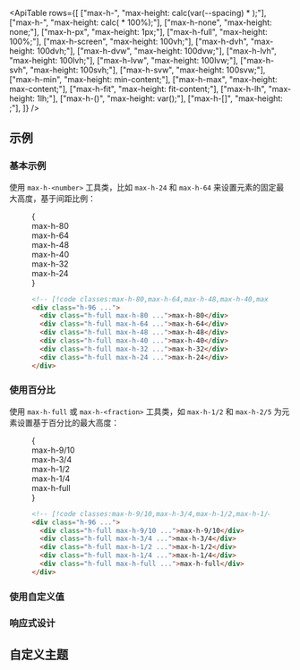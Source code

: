 

<ApiTable
  rows={[
    ["max-h-<number>", "max-height: calc(var(--spacing) * <number>);"],
    ["max-h-<fraction>", "max-height: calc(<fraction> * 100%);"],
    ["max-h-none", "max-height: none;"],
    ["max-h-px", "max-height: 1px;"],
    ["max-h-full", "max-height: 100%;"],
    ["max-h-screen", "max-height: 100vh;"],
    ["max-h-dvh", "max-height: 100dvh;"],
    ["max-h-dvw", "max-height: 100dvw;"],
    ["max-h-lvh", "max-height: 100lvh;"],
    ["max-h-lvw", "max-height: 100lvw;"],
    ["max-h-svh", "max-height: 100svh;"],
    ["max-h-svw", "max-height: 100svw;"],
    ["max-h-min", "max-height: min-content;"],
    ["max-h-max", "max-height: max-content;"],
    ["max-h-fit", "max-height: fit-content;"],
    ["max-h-lh", "max-height: 1lh;"],
    ["max-h-(<custom-property>)", "max-height: var(<custom-property>);"],
    ["max-h-[<value>]", "max-height: <value>;"],
  ]}
/>

## 示例

### 基本示例

使用 `max-h-<number>` 工具类，比如 `max-h-24` 和 `max-h-64` 来设置元素的固定最大高度，基于间距比例：

<Figure>

<Example>
  {
    <div className="flex h-96 items-end justify-center space-x-4 text-center font-mono text-xs font-bold text-white">
      <div className="relative grid h-full w-8 items-end rounded-lg">
        <Stripes border className="absolute inset-0 h-full rounded-lg" />
        <div className="relative h-full max-h-80 w-full rounded-lg bg-blue-500">
          <div className="absolute bottom-6 w-8 -rotate-90 text-nowrap">max-h-80</div>
        </div>
      </div>
      <div className="relative grid h-full w-8 items-end rounded-lg">
        <Stripes border className="absolute inset-0 h-full rounded-lg" />
        <div className="relative h-full max-h-64 w-full rounded-lg bg-blue-500">
          <div className="absolute bottom-6 w-8 -rotate-90 text-nowrap">max-h-64</div>
        </div>
      </div>
      <div className="relative grid h-full w-8 items-end rounded-lg">
        <Stripes border className="absolute inset-0 h-full rounded-lg" />
        <div className="relative h-full max-h-48 w-full rounded-lg bg-blue-500">
          <div className="absolute bottom-6 w-8 -rotate-90 text-nowrap">max-h-48</div>
        </div>
      </div>
      <div className="relative grid h-full w-8 items-end rounded-lg">
        <Stripes border className="absolute inset-0 h-full rounded-lg" />
        <div className="relative h-full max-h-40 w-full rounded-lg bg-blue-500">
          <div className="absolute bottom-6 w-8 -rotate-90 text-nowrap">max-h-40</div>
        </div>
      </div>
      <div className="relative grid h-full w-8 items-end rounded-lg">
        <Stripes border className="absolute inset-0 h-full rounded-lg" />
        <div className="relative h-full max-h-32 w-full rounded-lg bg-blue-500">
          <div className="absolute bottom-6 w-8 -rotate-90 text-nowrap">max-h-32</div>
        </div>
      </div>
      <div className="relative grid h-full w-8 items-end rounded-lg">
        <Stripes border className="absolute inset-0 h-full rounded-lg" />
        <div className="relative h-full max-h-24 w-full rounded-lg bg-blue-500">
          <div className="absolute bottom-6 w-8 -rotate-90 text-nowrap">max-h-24</div>
        </div>
      </div>
    </div>
  }
</Example>

```html
<!-- [!code classes:max-h-80,max-h-64,max-h-48,max-h-40,max-h-32,max-h-24,max-h-full] -->
<div class="h-96 ...">
  <div class="h-full max-h-80 ...">max-h-80</div>
  <div class="h-full max-h-64 ...">max-h-64</div>
  <div class="h-full max-h-48 ...">max-h-48</div>
  <div class="h-full max-h-40 ...">max-h-40</div>
  <div class="h-full max-h-32 ...">max-h-32</div>
  <div class="h-full max-h-24 ...">max-h-24</div>
</div>
```

</Figure>

### 使用百分比

使用 `max-h-full` 或 `max-h-<fraction>` 工具类，如 `max-h-1/2` 和 `max-h-2/5` 为元素设置基于百分比的最大高度：

<Figure>

<Example>
  {
    <div className="flex h-96 items-end justify-center space-x-4 text-center font-mono text-xs font-bold text-white">
      <div className="relative grid h-full w-8 items-end rounded-lg">
        <Stripes border className="absolute inset-0 h-full rounded-lg" />
        <div className="relative h-full max-h-9/10 w-full rounded-lg bg-blue-500">
          <div className="absolute bottom-6 w-8 -rotate-90 text-nowrap">max-h-9/10</div>
        </div>
      </div>
      <div className="relative grid h-full w-8 items-end rounded-lg">
        <Stripes border className="absolute inset-0 h-full rounded-lg" />
        <div className="relative h-full max-h-3/4 w-full rounded-lg bg-blue-500">
          <div className="absolute bottom-6 w-8 -rotate-90 text-nowrap">max-h-3/4</div>
        </div>
      </div>
      <div className="relative grid h-full w-8 items-end rounded-lg">
        <Stripes border className="absolute inset-0 h-full rounded-lg" />
        <div className="relative h-full max-h-1/2 w-full rounded-lg bg-blue-500">
          <div className="absolute bottom-6 w-8 -rotate-90 text-nowrap">max-h-1/2</div>
        </div>
      </div>
      <div className="relative grid h-full w-8 items-end rounded-lg">
        <Stripes border className="absolute inset-0 h-full rounded-lg" />
        <div className="relative h-full max-h-1/4 w-full rounded-lg bg-blue-500">
          <div className="absolute bottom-6 w-8 -rotate-90 text-nowrap">max-h-1/4</div>
        </div>
      </div>
      <div className="relative grid h-full w-8 items-end rounded-lg">
        <Stripes border className="absolute inset-0 h-full rounded-lg" />
        <div className="relative h-full max-h-full w-full rounded-lg bg-blue-500">
          <div className="absolute bottom-6 w-8 -rotate-90 text-nowrap">max-h-full</div>
        </div>
      </div>
    </div>
  }
</Example>

```html
<!-- [!code classes:max-h-9/10,max-h-3/4,max-h-1/2,max-h-1/4,max-h-full] -->
<div class="h-96 ...">
  <div class="h-full max-h-9/10 ...">max-h-9/10</div>
  <div class="h-full max-h-3/4 ...">max-h-3/4</div>
  <div class="h-full max-h-1/2 ...">max-h-1/2</div>
  <div class="h-full max-h-1/4 ...">max-h-1/4</div>
  <div class="h-full max-h-full ...">max-h-full</div>
</div>
```

</Figure>

### 使用自定义值

<UsingACustomValue utility="max-h" value="220px" name="最大高度" variable="max-height" />

### 响应式设计

<ResponsiveDesign property="max-height" defaultClass="h-48 max-h-full" featuredClass="max-h-screen" />

## 自定义主题

<CustomizingYourSpacingScale utility="max-h" />
